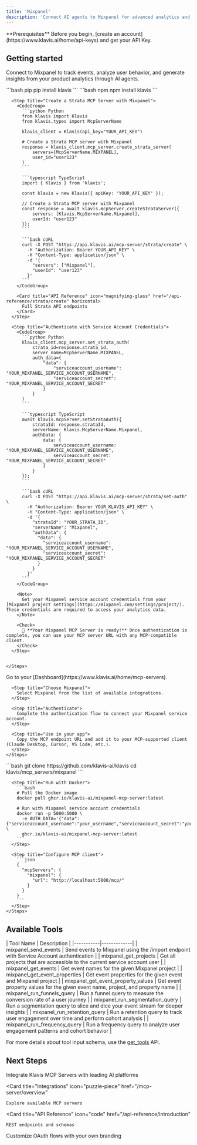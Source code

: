 ```yaml
---
title: 'Mixpanel'
description: 'Connect AI agents to Mixpanel for advanced analytics and user behavior tracking'
---
```


<Info>
  **Prerequisites**
  Before you begin, [create an account](https://www.klavis.ai/home/api-keys) and get your API Key.
</Info>

## Getting started

Connect to Mixpanel to track events, analyze user behavior, and generate insights from your product analytics through AI agents.

<Tabs>
  <Tab title="API">
    <Steps>
      <Step title="Install the SDKs (optional)">
        <CodeGroup>
          ```bash pip
          pip install klavis
          ```
          ```bash npm
          npm install klavis
          ```
        </CodeGroup>
      </Step>
      
      <Step title="Create a Strata MCP Server with Mixpanel">
        <CodeGroup>
          ```python Python
          from klavis import Klavis
          from klavis.types import McpServerName
          
          klavis_client = Klavis(api_key="YOUR_API_KEY")
          
          # Create a Strata MCP server with Mixpanel
          response = klavis_client.mcp_server.create_strata_server(
              servers=[McpServerName.MIXPANEL],
              user_id="user123"
          )
          ```
          
          ```typescript TypeScript
          import { Klavis } from 'klavis';
          
          const klavis = new Klavis({ apiKey: 'YOUR_API_KEY' });
          
          // Create a Strata MCP server with Mixpanel
          const response = await klavis.mcpServer.createStrataServer({
              servers: [Klavis.McpServerName.Mixpanel],
              userId: "user123"
          });
          ```
          
          ```bash cURL
          curl -X POST "https://api.klavis.ai/mcp-server/strata/create" \
            -H "Authorization: Bearer YOUR_API_KEY" \
            -H "Content-Type: application/json" \
            -d '{
              "servers": ["Mixpanel"],
              "userId": "user123"
            }'
          ```
        </CodeGroup>

        <Card title="API Reference" icon="magnifying-glass" href="/api-reference/strata/create" horizontal>
          Full Strata API endpoints
        </Card>
      </Step>
      
      <Step title="Authenticate with Service Account Credentials">
        <CodeGroup>
          ```python Python
          klavis_client.mcp_server.set_strata_auth(
              strata_id=response.strata_id,
              server_name=McpServerName.MIXPANEL,
              auth_data={
                  "data": {
                      "serviceaccount_username": "YOUR_MIXPANEL_SERVICE_ACCOUNT_USERNAME",
                      "serviceaccount_secret": "YOUR_MIXPANEL_SERVICE_ACCOUNT_SECRET"
                  }
              }
          )
          ```
          
          ```typescript TypeScript
          await klavis.mcpServer.setStrataAuth({
              strataId: response.strataId,
              serverName: Klavis.McpServerName.Mixpanel,
              authData: {
                  data: {
                      serviceaccount_username: "YOUR_MIXPANEL_SERVICE_ACCOUNT_USERNAME",
                      serviceaccount_secret: "YOUR_MIXPANEL_SERVICE_ACCOUNT_SECRET"
                  }
              }
          });
          ```
          
          ```bash cURL
          curl -X POST "https://api.klavis.ai/mcp-server/strata/set-auth" \
            -H "Authorization: Bearer YOUR_KLAVIS_API_KEY" \
            -H "Content-Type: application/json" \
            -d '{
              "strataId": "YOUR_STRATA_ID",
              "serverName": "Mixpanel",
              "authData": {
                "data": {
                  "serviceaccount_username": "YOUR_MIXPANEL_SERVICE_ACCOUNT_USERNAME",
                  "serviceaccount_secret": "YOUR_MIXPANEL_SERVICE_ACCOUNT_SECRET"
                }
              }
            }'
          ```
        </CodeGroup>
        
        <Note>
          Get your Mixpanel service account credentials from your [Mixpanel project settings](https://mixpanel.com/settings/project/). These credentials are required to access your analytics data.
        </Note>
        
        <Check>
          🎉 **Your Mixpanel MCP Server is ready!** Once authentication is complete, you can use your MCP server URL with any MCP-compatible client.
        </Check>
      </Step>
      

    </Steps>
  </Tab>
  
  <Tab title="UI">
    <Steps>
      <Step title="Open Dashboard">
        Go to your [Dashboard](https://www.klavis.ai/home/mcp-servers).
      </Step>
      
      <Step title="Choose Mixpanel">
        Select Mixpanel from the list of available integrations.
      </Step>
      
      <Step title="Authenticate">
        Complete the authentication flow to connect your Mixpanel service account.
      </Step>
      
      <Step title="Use in your app">
        Copy the MCP endpoint URL and add it to your MCP-supported client (Claude Desktop, Cursor, VS Code, etc.).
      </Step>
    </Steps>
  </Tab>
  
  <Tab title="Open Source">
    <Steps>
      <Step title="Clone repository (for developers to build from source)">
        ```bash
        git clone https://github.com/klavis-ai/klavis
        cd klavis/mcp_servers/mixpanel
        ```
      </Step>
      
      <Step title="Run with Docker">
        ```bash
        # Pull the Docker image
        docker pull ghcr.io/klavis-ai/mixpanel-mcp-server:latest
        
        # Run with Mixpanel service account credentials
        docker run -p 5000:5000 \
          -e AUTH_DATA='{"data":{"serviceaccount_username":"your_username","serviceaccount_secret":"your_secret"}}' \
          ghcr.io/klavis-ai/mixpanel-mcp-server:latest
        ```
      </Step>
      
      <Step title="Configure MCP client">
        ```json
        {
          "mcpServers": {
            "mixpanel": {
              "url": "http://localhost:5000/mcp/"
            }
          }
        }
        ```
      </Step>
    </Steps>
  </Tab>
</Tabs>

## Available Tools

<Accordion title="Tools Information">
| Tool Name | Description |
|-----------|-------------|
| mixpanel_send_events | Send events to Mixpanel using the /import endpoint with Service Account authentication |
| mixpanel_get_projects | Get all projects that are accessible to the current service account user |
| mixpanel_get_events | Get event names for the given Mixpanel project |
| mixpanel_get_event_properties | Get event properties for the given event and Mixpanel project |
| mixpanel_get_event_property_values | Get event property values for the given event name, project, and property name |
| mixpanel_run_funnels_query | Run a funnel query to measure the conversion rate of a user journey |
| mixpanel_run_segmentation_query | Run a segmentation query to slice and dice your event stream for deeper insights |
| mixpanel_run_retention_query | Run a retention query to track user engagement over time and perform cohort analysis |
| mixpanel_run_frequency_query | Run a frequency query to analyze user engagement patterns and cohort behavior |
</Accordion>

<Note>For more details about tool input schema, use the [get_tools](https://www.klavis.ai/docs/api-reference/mcp-server/get-tools) API.</Note>

## Next Steps

<CardGroup>
  <Card
    title="AI Platform Integrations"
    icon="robot"
    href="/ai-platform-integration/overview"
  >
    Integrate Klavis MCP Servers with leading AI platforms
  </Card>
  
  <Card
    title="Integrations"
    icon="puzzle-piece"
    href="/mcp-server/overview"
  >
    Explore available MCP servers
  </Card>
  
  <Card
    title="API Reference"
    icon="code"
    href="/api-reference/introduction"
  >
    REST endpoints and schemas
  </Card>
    <Card
    title="White-label Authentication"
    icon="palette"
    href="/auth/white-label"
  >
    Customize OAuth flows with your own branding
  </Card>
</CardGroup>